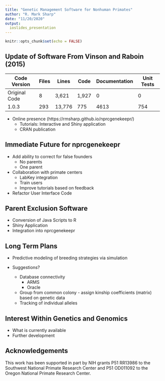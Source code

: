 ```yaml
---
title: "Genetic Management Software for Nonhuman Primates"
author: "R. Mark Sharp"
date: "11/20/2020"
output: 
  ioslides_presentation
---
```


```r
knitr::opts_chunk$set(echo = FALSE)
```
<!--
<div class="notes">
In March of 2017 I reached out to Amanda Vinson to request some new features
around LabKey integration. A few months later we began to collaborate on 
extending the capability of the genetic management software she and Michael
Raboin had created.

Present table

While doing this we added the ability to have different numbers of groups,
harems, and breeding groups of any specified sex ratio.
</div>
-->

## Update of Software From Vinson and Raboin (2015)
<!--Summary of software changes; publishing on CRAN. -->
Code Version | Files  | Lines | Code    | Documentation | Unit Tests
-------------| ------ | ----- | ------- | --------------|------------
Original Code |     8 | 3,621  | 1,927  |    0          |   0
1.0.3         |   293  | 13,776 |  775   |  4613         |  754

-   Online presence (https://rmsharp.github.io/nprcgenekeepr/)
    - Tutorials: Interactive and Shiny application
    - CRAN publication
    

## Immediate Future for nprcgenekeepr

-  Add ability to correct for false founders
   -   No parents
   -   One parent
-  Collaboration with primate centers
   -   LabKey integration
   -   Train users
   -   Improve tutorials based on feedback
-  Refactor User Interface Code

## Parent Exclusion Software
<!-- I need help with this in that I think I am seeing an error in the 
original code with microsatelites -->

  - Conversion of Java Scripts to R
  - Shiny Application
  - Integration into nprcgenekeepr

## Long Term Plans

-  Predictive modeling of breeding strategies via simulation

 - Suggestions?
    -  Database connectivity
       -  ARMS
       -  Oracle
    -  Group from common colony - assign kinship coefficients (matrix) 
       based on genetic data
    -  Tracking of individual alleles
    
## Interest Within Genetics and Genomics

-  What is currently available
-  Further development
<!-- Is there some feature you need to make it useful?
     Are there features that will make it more useful?
-->

## Acknowledgements
This work has been supported in part by NIH grants P51 RR13986 to the Southwest National Primate Research Center and P51 OD011092 to the Oregon National Primate Research Center.
